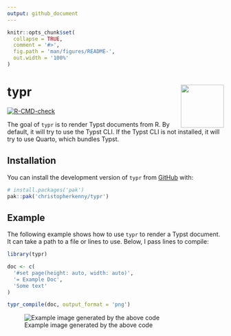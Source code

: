 ```yaml
---
output: github_document
---
```


<!-- README.md is generated from README.Rmd. Please edit that file -->

```r
knitr::opts_chunk$set(
  collapse = TRUE,
  comment = '#>',
  fig.path = 'man/figures/README-',
  out.width = '100%'
)
```

# typr <img src='man/figures/logo.png' align='right' height='100' alt='' />

<!-- badges: start -->
[![R-CMD-check](https://github.com/christopherkenny/typr/actions/workflows/R-CMD-check.yaml/badge.svg)](https://github.com/christopherkenny/typr/actions/workflows/R-CMD-check.yaml)
<!-- badges: end -->

The goal of `typr` is to render Typst documents from R.
By default, it will try to use the Typst CLI.
If the Typst CLI is not installed, it will try to use Quarto, which bundles Typst.

## Installation

You can install the development version of `typr` from [GitHub](https://github.com/christopherkenny/typr) with:

``` r
# install.packages('pak')
pak::pak('christopherkenny/typr')
```

## Example

The following example shows how to use `typr` to render a Typst document.
It can take a path to a file or lines to use.
Below, I pass lines to compile:

```r
library(typr)

doc <- c(
  '#set page(height: auto, width: auto)',
  '= Example Doc',
  'Some text'
)

typr_compile(doc, output_format = 'png')
```

![Example image generated by the above code](man/figures/example.png)
